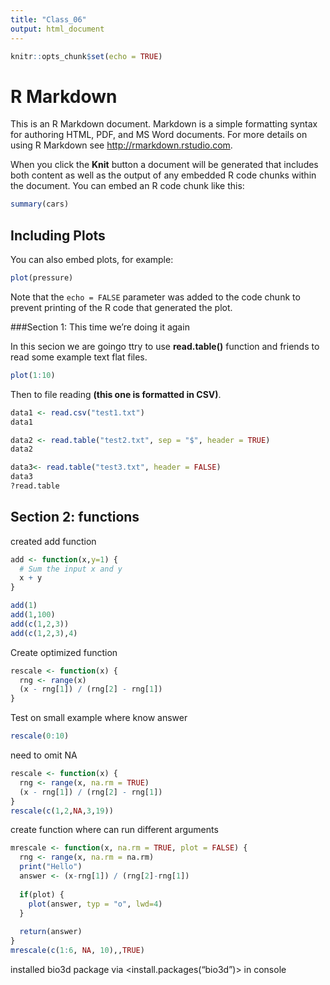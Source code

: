 ```yaml
---
title: "Class_06"
output: html_document
---
```


```r
knitr::opts_chunk$set(echo = TRUE)
```

# R Markdown

This is an R Markdown document. Markdown is a simple formatting syntax for authoring HTML, PDF, and MS Word documents. For more details on using R Markdown see <http://rmarkdown.rstudio.com>.

When you click the **Knit** button a document will be generated that includes both content as well as the output of any embedded R code chunks within the document. You can embed an R code chunk like this:

```r
summary(cars)
```

## Including Plots

You can also embed plots, for example:

```r
plot(pressure)
```

Note that the `echo = FALSE` parameter was added to the code chunk to prevent printing of the R code that generated the plot.

###Section 1: This time we're doing it again

In this secion we are goingo ttry to use **read.table()** function and friends to read some example text flat files.

```r
plot(1:10)
```

Then to file reading **(this one is formatted in CSV)**.
```r
data1 <- read.csv("test1.txt")
data1
```

```r
data2 <- read.table("test2.txt", sep = "$", header = TRUE)
data2
```

```r
data3<- read.table("test3.txt", header = FALSE)
data3
?read.table
```

## Section 2: functions
created add function
```r
add <- function(x,y=1) {
  # Sum the input x and y
  x + y
}
```

```r
add(1)
add(1,100)
add(c(1,2,3))
add(c(1,2,3),4)
```
Create optimized function
```r
rescale <- function(x) {
  rng <- range(x)
  (x - rng[1]) / (rng[2] - rng[1])
}
```
Test on small example where know answer
```r
rescale(0:10)
```
need to omit NA
```r
rescale <- function(x) {
  rng <- range(x, na.rm = TRUE)
  (x - rng[1]) / (rng[2] - rng[1])
}
rescale(c(1,2,NA,3,19))
```
create function where can run different arguments
```r
mrescale <- function(x, na.rm = TRUE, plot = FALSE) {
  rng <- range(x, na.rm = na.rm)
  print("Hello")
  answer <- (x-rng[1]) / (rng[2]-rng[1])
  
  if(plot) {
    plot(answer, typ = "o", lwd=4)
  }
  
  return(answer)
}
mrescale(c(1:6, NA, 10),,TRUE)
```
installed bio3d package via <install.packages("bio3d")> in console


